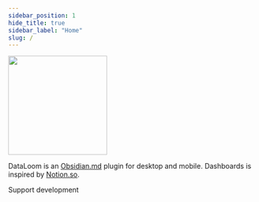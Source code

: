 ```yaml
---
sidebar_position: 1
hide_title: true
sidebar_label: "Home"
slug: /
---
```



<img src={coverURL} height="200" />

<Badges />

DataLoom is an [Obsidian.md](https://obsidian.md/) plugin for desktop and mobile. Dashboards is inspired by [Notion.so](https://www.notion.so/).

Support development

<BuyMeACoffee />
